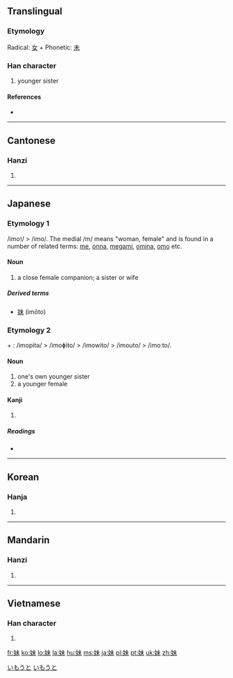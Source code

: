 {{also|妺}}
==Translingual==

===Etymology===
Radical: [[女]] + Phonetic: [[未]]

===Han character===
{{Han char|rn=38|rad=女|as=05|sn=8|four=4549<sub>0</sub>|canj=女十木 (VJD)|ids=⿰[[女]][[未]]}}

# younger sister

====References====
* {{Han ref|kx=0257.280|dkj=06138|dj=0522.230|hdz=21034.060|uh=59B9|ud=22969|bh=A966|bd=43366}}

----

==Cantonese==

===Hanzi===
{{yue-hanzi|jyut=|y=mui6}}

# {{defn|Cantonese|sort=女05}}

----

==Japanese==

===Etymology 1===
/imo<small>1</small>/ > /imo/. The medial /m/ means "woman, female" and is found in a number of related terms: [[女|me]], [[女|onna]], [[女神|megami]], [[嫗|omina]], [[母|omo]] etc.

====Noun====
{{ja-noun|k|hira=いも|rom=imo}}

# a close female companion; a sister or wife

=====Derived terms=====
* [[妹]] (imōto)

===Etymology 2===
{{term|妹|/imo<small>1</small>/}} + {{term|人|hi<small>1</small>to<small>2</small>/|person}}: /imopitə/ > /imoɸito/ > /imowito/ > /imouto/ > /imoːto/.

====Noun====
{{ja-noun|k|hira=いもうと|rom=imōto}}

# one's own younger sister
# a younger female

====Kanji====
{{ja-kanji|grade=2|rs=女05}}

# {{defn|Japanese}}

=====Readings=====
* {{ja-readings|on=[[まい]] (mai)|kun=[[いもうと]] (imouto), [[いも]] (imo)}}

[[Category:1000 Japanese basic words|いもうと]]
[[Category:ja:Family|いもうと]]

----

==Korean==

===Hanja===
{{ko-hanja|hangeul=매|rv=mae|mr=mae}}

# {{defn|Korean|sort=女05}}

----

==Mandarin==

===Hanzi===
{{cmn-hanzi|pin=[[mèi]] ([[mei4]])|wg=mei<sup>4</sup>}}

# {{defn|Mandarin|sort=女05}}

----

==Vietnamese==

===Han character===
{{vi-hantu|[[muội]]|rs=女05}}

# {{defn|Vietnamese|sort=女05}}

[[fr:妹]]
[[ko:妹]]
[[lo:妹]]
[[la:妹]]
[[hu:妹]]
[[ms:妹]]
[[ja:妹]]
[[pl:妹]]
[[pt:妹]]
[[uk:妹]]
[[zh:妹]]